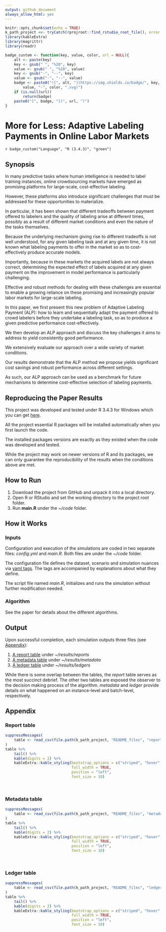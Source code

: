 ```yaml
---
output: github_document
always_allow_html: yes
---
```


```r
knitr::opts_chunk$set(echo = TRUE)
k_path_project <<- tryCatch(rprojroot::find_rstudio_root_file(), error = function(e) getwd())
library(kableExtra)
library(magrittr)
library(readr)

badge_custom <- function(key, value, color, url = NULL){
    alt <- paste(key)
    key <- gsub(" ", "%20", key)
    value <- gsub(" ", "%20", value)
    key <- gsub("-", "--", key)
    value <- gsub("-", "--", value)
    badge <- paste0("![", alt, "](https://img.shields.io/badge/", key, "-", 
        value, "-", color, ".svg)")
    if (is.null(url)) 
        return(badge)
    paste0("[", badge, "](", url, ")")
}
```

# More for Less: Adaptive Labeling Payments in Online Labor Markets

<!-- badges: start -->
`r badge_custom("Language", "R (3.4.3)", "green")`
<!-- badges: end -->

## Synopsis

In many predictive tasks where human intelligence is needed to label training
instances, online crowdsourcing markets have emerged as promising platforms for
large-scale, cost-effective labeling.

However, these platforms also introduce significant challenges that must be
addressed for these opportunities to materialize.

In particular, it has been shown that different tradeoffs between payment
offered to labelers and the quality of labeling arise at different times,
possibly as a result of different market conditions and even the nature of the
tasks themselves.

Because the underlying mechanism giving rise to different tradeoffs is not well
understood, for any given labeling task and at any given time, it is not known
what labeling payments to offer in the market so as to cost-effectively produce
accurate models.

Importantly, because in these markets the acquired labels are not always
correct, determining the expected effect of labels acquired at any given payment
on the improvement in model performance is particularly challenging.

Effective and robust methods for dealing with these challenges are essential to
enable a growing reliance on these promising and increasingly popular labor
markets for large-scale labeling.

In this paper, we first present this new problem of Adaptive Labeling Payment
(ALP): how to learn and sequentially adapt the payment offered to crowd labelers
before they undertake a labeling task, so as to produce a given predictive
performance cost-effectively. 

We then develop an ALP approach and discuss the key challenges it aims to
address to yield consistently good performance.

We extensively evaluate our approach over a wide variety of market conditions.

Our results demonstrate that the ALP method we propose yields significant cost
savings and robust performance across different settings.

As such, our ALP approach can be used as a benchmark for future mechanisms to
determine cost-effective selection of labeling payments.


## Reproducing the Paper Results

This project was developed and tested under R 3.4.3 for Windows which you can
get [here](https://cran.r-project.org/bin/windows/base/old/3.4.3/). 

All the project essential R packages will be installed automatically when you
first launch the code.

The installed packages versions are exactly as they existed when the code was
developed and tested.

While the project may work on newer versions of R and its packages, we can only
guarantee the reproducibility of the results when the conditions above are met.

## How to Run

1. Download the project from GitHub and unpack it into a local directory.
2. Open R or RStudio and set the working directory to the project root folder.
3. Run **main.R** under the *~/code* folder.

## How it Works

### Inputs

Configuration and execution of the simulations are coded in two separate files:
*config.yml* and *main.R*. Both files are under the *~/code* folder.

The configuration file defines the dataset, scenario and simulation nuances via
[yaml tags](https://yaml.org/spec/1.2/spec.html#id2761292). The tags are
accompanied by explanations about what they define.

The script file named *main.R*, initializes and runs the simulation without
further modification needed.

### Algorithm

See the paper for details about the different algorithms.

## Output

Upon successful completion, each simulation outputs three files (see
[Appendix](#appendix)):

1. [A report table](#report-table) under *~/results/reports*
2. [A metadata table](#metadata-table) under *~/results/metadata*
3. [A ledger table](#ledger-table) under *~/results/ledgers*

While there is some overlap between the tables, the *report* table serves as the
most succinct debrief. The other two tables are exposed the observer to the
decision making process of the algorithm. *metadata* and *ledger* provide
details on what happened on an instance-level and batch-level, respectively.

## Appendix

### Report table
  
```r
suppressMessages(
    table <- read_csv(file.path(k_path_project, "README_files", "report.csv"))
)
table %>% 
    tail() %>% 
    kable(digits = 2) %>% 
    kableExtra::kable_styling(bootstrap_options = c("striped", "hover", "condensed"),
                              full_width = TRUE,
                              position = "left",
                              font_size = 10)
```

<br>

### Metadata table
   
```r
suppressMessages(
    table <- read_csv(file.path(k_path_project, "README_files", "metadata.csv"))
)
table %>% 
    tail() %>% 
    kable(digits = 2) %>% 
    kableExtra::kable_styling(bootstrap_options = c("striped", "hover", "condensed"),
                              full_width = TRUE,
                              position = "left",
                              font_size = 10)
```

<br> 

### Ledger table
   
```r
suppressMessages(
    table <- read_csv(file.path(k_path_project, "README_files", "ledger.csv"))
)
table %>% 
    tail() %>% 
    kable(digits = 2) %>% 
    kableExtra::kable_styling(bootstrap_options = c("striped", "hover", "condensed"),
                              full_width = TRUE,
                              position = "left",
                              font_size = 10)
```


